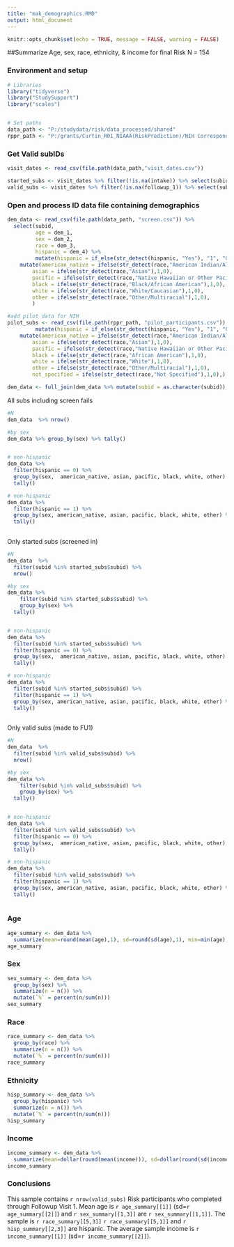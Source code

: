 ```yaml
---
title: "mak_demographics.RMD"
output: html_document
---
```


```r
knitr::opts_chunk$set(echo = TRUE, message = FALSE, warning = FALSE)
```

##Summarize Age, sex, race, ethnicity, & income for final Risk N = 154

### Environment and setup
```r
# Libraries
library("tidyverse")
library("StudySupport")
library("scales")


# Set paths
data_path <- "P:/studydata/risk/data_processed/shared"
rppr_path <- "P:/grants/Curtin_R01_NIAAA(RiskPrediction)/NIH Correspondence/Final RPPR 2022"
```

### Get Valid subIDs
```r
visit_dates <- read_csv(file.path(data_path,"visit_dates.csv"))

started_subs <- visit_dates %>% filter(!is.na(intake)) %>% select(subid)
valid_subs <- visit_dates %>% filter(!is.na(followup_1)) %>% select(subid)

```

### Open and process ID data file containing demographics
```r
dem_data <- read_csv(file.path(data_path, "screen.csv")) %>%
  select(subid,  
         age = dem_1, 
         sex = dem_2, 
         race = dem_3, 
         hispanic = dem_4) %>%
         mutate(hispanic = if_else(str_detect(hispanic, "Yes"), "1", "0")) %>% 
    mutate(american_native = ifelse(str_detect(race,"American Indian/Alaska Native"),1,0),
        asian = ifelse(str_detect(race,"Asian"),1,0),
        pacific = ifelse(str_detect(race,"Native Hawaiian or Other Pacific Islander"),1,0),
        black = ifelse(str_detect(race,"Black/African American"),1,0),
        white = ifelse(str_detect(race,"White/Caucasian"),1,0),
        other = ifelse(str_detect(race,"Other/Multiracial"),1,0),
        )

#add pilot data for NIH
pilot_subs <- read_csv(file.path(rppr_path, "pilot_participants.csv")) %>%
         mutate(hispanic = if_else(str_detect(hispanic, "Yes"), "1", "0")) %>% 
    mutate(american_native = ifelse(str_detect(race,"American Indian/Alaska Native"),1,0),
        asian = ifelse(str_detect(race,"Asian"),1,0),
        pacific = ifelse(str_detect(race,"Native Hawaiian or Other Pacific Islander"),1,0),
        black = ifelse(str_detect(race,"African American"),1,0),
        white = ifelse(str_detect(race,"White"),1,0),
        other = ifelse(str_detect(race,"Other/Multiracial"),1,0),
        not_specified = ifelse(str_detect(race,"Not Specified"),1,0),)

dem_data <- full_join(dem_data %>% mutate(subid = as.character(subid)), pilot_subs)

```


All subs including screen fails
```r
#N
dem_data  %>% nrow()

#by sex
dem_data %>% group_by(sex) %>% tally()  


# non-hispanic
dem_data %>%
  filter(hispanic == 0) %>%
  group_by(sex,  american_native, asian, pacific, black, white, other) %>%
  tally()

# non-hispanic
dem_data %>%
  filter(hispanic == 1) %>%
  group_by(sex, american_native, asian, pacific, black, white, other) %>%
  tally()
  
```


Only started subs (screened in)
```r
#N
dem_data  %>% 
  filter(subid %in% started_subs$subid) %>%
  nrow()

#by sex
dem_data %>% 
    filter(subid %in% started_subs$subid) %>%
    group_by(sex) %>% 
  tally()  


# non-hispanic
dem_data %>%
  filter(subid %in% started_subs$subid) %>%
  filter(hispanic == 0) %>%
  group_by(sex,  american_native, asian, pacific, black, white, other) %>%
  tally()

# non-hispanic
dem_data %>%
  filter(subid %in% started_subs$subid) %>%
  filter(hispanic == 1) %>%
  group_by(sex, american_native, asian, pacific, black, white, other) %>%
  tally()
  
```



Only valid subs (made to FU1)
```r
#N
dem_data  %>% 
  filter(subid %in% valid_subs$subid) %>%
  nrow()

#by sex
dem_data %>% 
    filter(subid %in% valid_subs$subid) %>%
    group_by(sex) %>% 
  tally()  


# non-hispanic
dem_data %>%
  filter(subid %in% valid_subs$subid) %>%
  filter(hispanic == 0) %>%
  group_by(sex,  american_native, asian, pacific, black, white, other) %>%
  tally()

# non-hispanic
dem_data %>%
  filter(subid %in% valid_subs$subid) %>%
  filter(hispanic == 1) %>%
  group_by(sex, american_native, asian, pacific, black, white, other) %>%
  tally()
  
```



### Age
```r

age_summary <- dem_data %>%
  summarize(mean=round(mean(age),1), sd=round(sd(age),1), min=min(age), max=max(age))
age_summary
```


### Sex
```r
sex_summary <- dem_data %>%
  group_by(sex) %>%
  summarize(n = n()) %>%
  mutate(`%` = percent(n/sum(n)))
sex_summary
```


### Race
```r
race_summary <- dem_data %>%
  group_by(race) %>%
  summarize(n = n()) %>%
  mutate(`%` = percent(n/sum(n)))
race_summary
```


### Ethnicity
```r
hisp_summary <- dem_data %>%
  group_by(hispanic) %>%
  summarize(n = n()) %>%
  mutate(`%` = percent(n/sum(n)))
hisp_summary  
```


### Income
```r
income_summary <- dem_data %>%
  summarize(mean=dollar(round(mean(income))), sd=dollar(round(sd(income))), min=dollar(min(income)), max=dollar(max(income)))
income_summary
```


### Conclusions

This sample contains `r nrow(valid_subs)` Risk participants who completed through Followup Visit 1. Mean age is `r age_summary[[1]]` (sd=`r age_summary[[2]]`) and `r sex_summary[[1,3]]` are `r sex_summary[[1,1]]`. The sample is `r race_summary[[5,3]]` `r race_summary[[5,1]]` and `r hisp_summary[[2,3]]` are hispanic.  The average sample income is `r income_summary[[1]]` (sd=`r income_summary[[2]]`).
